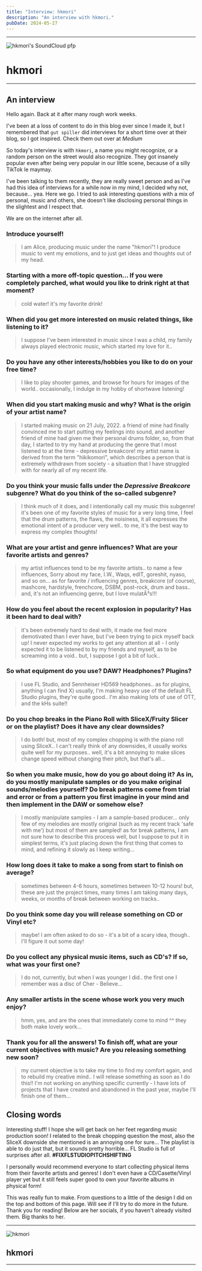 ```yaml
---
title: "Interview: hkmori"
description: "An interview with hkmori."
pubDate: 2024-05-27
---
```



---

<div class="*:transition-all *:duration-500 flex gap-16 flex-col items-center justify-center min-h-screen"><Image class="peer invert hover:invert-0 -rotate-6 scale-90 hover:rotate-1 hover:scale-100" src={hkmoriPfp} alt="hkmori's SoundCloud pfp" /><h1 class="peer-hover:invert rounded-lg bg-black text-white tracking-tighter peer-hover:tracking-widest w-full text-center p-1">hkmori</h1></div>

---
## An interview

Hello again. Back at it after many rough work weeks.

I've been at a loss of content to do in this blog ever since I made it, but I remembered that `gut spiller` did interviews for a short time over at their blog, so I got inspired. Check them out over at _Medium_ <OutboundLink href='https://medium.com/@tiredeyeangel' display='here!' /> 

So today's interview is with `hkmori`, a name you might recognize, or a random person on the street would also recognize. They got insanely popular even after being very popular in our little scene, because of a silly TikTok le maymay.

I've been talking to them recently, they are really sweet person and as I've had this idea of interviews for a while now in my mind, I decided why not, because... yea. Here we go. I tried to ask interesting questions with a mix of personal, music and others, she doesn't like disclosing personal things in the slightest and I respect that.

We are on the internet after all.

### Introduce yourself!

> I am Alice, producing music under the name "hkmori"! I produce music to vent my emotions, and to just get ideas and thoughts out of my head.

### Starting with a more off-topic question... If you were completely parched, what would you like to drink right at that moment?

> cold water! it's my favorite drink!

### When did you get more interested on music related things, like listening to it?

> I suppose I've been interested in music since I was a child, my family always played electronic music, which started my love for it..

### Do you have any other interests/hobbies you like to do on your free time?

> I like to play shooter games, and browse for hours for images of the world.. occasionally, I indulge in my hobby of shortwave listening!

### When did you start making music and why? What is the origin of your artist name?

> I started making music on 21 July, 2022. a friend of mine had finally convinced me to start putting my feelings into sound, and another friend of mine had given me their personal drums folder, so, from that day, I started to try my hand at producing the genre that I most listened to at the time - depressive breakcore!
> my artist name is derived from the term "hikikomori", which describes a person that is extremely withdrawn from society - a situation that I have struggled with for nearly all of my recent life.

### Do you think your music falls under the _Depressive Breakcore_ subgenre? What do you think of the so-called subgenre?

> I think much of it does, and I intentionally call my music this subgenre! it's been one of my favorite styles of music for a very long time, I feel that the drum patterns, the flaws, the noisiness, it all expresses the emotional intent of a producer very well.. to me, it's the best way to express my complex thoughts!

### What are your artist and genre influences? What are your favorite artists and genres?

> my artist influences tend to be my favorite artists.. to name a few influences, Sorry about my face, I.W., Waqs, edIT, goreshit, nyaso, and so on... as for favorite / influencing genres, breakcore (of course), mashcore, hardstyle, frenchcore, DSBM, post-rock, drum and bass.. and, it's not an influencing genre, but I love mulatÃ³s!!!

### How do you feel about the recent explosion in popularity? Has it been hard to deal with?

> it's been extremely hard to deal with, it made me feel more demotivated than I ever have, but I've been trying to pick myself back up! I never expected my works to get any attention at all - I only expected it to be listened to by my friends and myself, as to be screaming into a void.. but, I suppose I got a bit of luck..

### So what equipment do you use? DAW? Headphones? Plugins?

> I use FL Studio, and Sennheiser HD569 headphones.. as for plugins, anything I can find X) usually, I'm making heavy use of the default FL Studio plugins, they're quite good.. I'm also making lots of use of OTT, and the kHs suite!!

### Do you chop breaks in the Piano Roll with SliceX/Fruity Slicer or on the playlist? Does it have any clear downsides?

> I do both! but, most of my complex chopping is with the piano roll using SliceX.. I can't really think of any downsides, it usually works quite well for my purposes.. well, it's a bit annoying to make slices change speed without changing their pitch, but that's all...

### So when you make music, how do you go about doing it? As in, do you mostly manipulate samples or do you make original sounds/melodies yourself? Do break patterns come from trial and error or from a pattern you first imagine in your mind and then implement in the DAW or somehow else?

> I mostly manipulate samples - I am a sample-based producer... only few of my melodies are mostly original (such as my recent track 'safe with me') but most of them are sampled!
> as for break patterns, I am not sure how to describe this process well, but I suppose to put it in simplest terms, it's just placing down the first thing that comes to mind, and refining it slowly as I keep writing...

### How long does it take to make a song from start to finish on average?

> sometimes between 4-6 hours, sometimes between 10-12 hours! but, these are just the project times, many times I am taking many days, weeks, or months of break between working on tracks..

### Do you think some day you will release something on CD or Vinyl etc? 

> maybe! I am often asked to do so - it's a bit of a scary idea, though.. I'll figure it out some day!

### Do you collect any physical music items, such as CD's? If so, what was your first one?

> I do not, currently, but when I was younger I did.. the first one I remember was a disc of Cher - Believe...

### Any smaller artists in the scene whose work you very much enjoy?

> hmm, yes, <OutboundLink href='https://soundcloud.com/nylakiyo' display='nylakiyo' /> and <OutboundLink href='https://soundcloud.com/please-be-quiet' display='please be quiet' /> are the ones that immediately come to mind ^^ they both make lovely work...

### Thank you for all the answers! To finish off, what are your current objectives with music? Are you releasing something new soon?

> my current objective is to take my time to find my comfort again, and to rebuild my creative mind.. I will release something as soon as I do this!! I'm not working on anything specific currently - I have lots of projects that I have created and abandoned in the past year, maybe I'll finish one of them...


## Closing words

Interesting stuff! I hope she will get back on her feet regarding music production soon! I related to the break chopping question the most, also the SliceX downside she mentioned is an annoying one for sure... The playlist is able to do just that, but it sounds pretty horrible... FL Studio is full of surprises after all. **#FIXFLSTUDIOPITCHSHIFTING**

I personally would recommend everyone to start collecting physical items from their favorite artists and genres! I don't even have a CD/Casette/Vinyl player yet but it still feels super good to own your favorite albums in physical form!

This was really fun to make. From questions to a little of the design I did on the top and bottom of this page. Will see if I'll try to do more in the future. Thank you for reading! Below are her socials, if you haven't already visited them. Big thanks to her.

---

<div class="not-prose flex gap-4 justify-center items-center rounded-lg">
    <div>
        <Image class="border rounded-full" width={96} src={hkmoriPfp} alt="hkmori" />
    </div>
    <div class="flex flex-col gap-1">
        <h2 class="text-3xl font-thin">hkmori</h2>
        <div class="text-xs flex flex-col gap-1">
            <OutboundLink display='SoundCloud' href='https://soundcloud.com/hkmori' />
            <OutboundLink display='Twitter' href='https://twitter.com/hkmori_' />
            <OutboundLink display='Bandcamp' href='https://hkmori.bandcamp.com' />
        </div>
    </div>
</div>

---